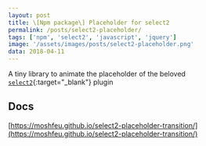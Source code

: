 ```yaml
---
layout: post
title: \[Npm package\] Placeholder for select2
permalink: /posts/select2-placeholder/
tags: ['npm', 'select2', 'javascript', 'jquery']
image: '/assets/images/posts/select2-placeholder.png'
data: 2018-04-11
---
```


A tiny library to animate the placeholder of the beloved [`select2`](https://select2.org/){:target="_blank"} plugin

<!--more-->

## Docs

[https://moshfeu.github.io/select2-placeholder-transition/](https://moshfeu.github.io/select2-placeholder-transition/)

